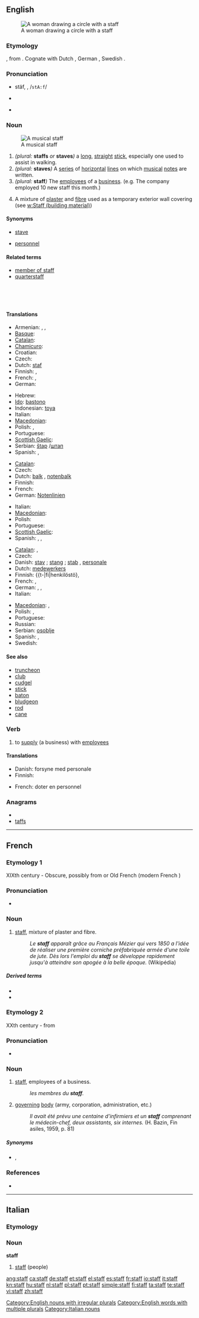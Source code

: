 {{also|Staff}}
==English==
{{wikipedia}}
[[File:John William Waterhouse - Magic Circle.JPG|thumb|A woman drawing a circle with a staff]]

===Etymology===
{{etyl|ang}} {{term|stæf}}, from {{proto|Germanic|staƀoz}}.  Cognate with Dutch {{term|staf}}, German {{term|Stab}}, Swedish {{term|stav}}.

===Pronunciation===
* {{a|RP}} stäf, {{IPA|/stɑːf/}}, /<tt>stA:f</tt>/
*: {{rhymes|ɑːf}}
* {{a|North America}} {{IPA|/ˈstæf/}}
* {{audio|En-us-staff.ogg|Audio (US)}}
*: {{rhymes|æf}}

===Noun===
{{en-noun|s|pl2=staves|-}}
[[Image:Music-staff.png|thumb|right|A musical staff]]

# ''(plural:'' '''staffs''' ''or'' '''staves''''')''  a [[long]], [[straight]] [[stick]], especially one used to assist in walking.
# ''(plural:'' '''staves''''')'' {{music}} A [[series]] of [[horizontal]] [[line]]s on which [[music]]al [[note]]s are written.
# ''(plural:'' '''staff''''')'' The [[employee]]s of a [[business]]. (e.g. The company employed 10 new staff this month.)
# {{uncountable}} A mixture of [[plaster]] and [[fibre]] used as a temporary exterior wall covering (see [[w:Staff (building material)]])

====Synonyms====
* {{sense|music}} [[stave]]
* {{sense|employees}} [[personnel]]

====Related terms====
* [[member of staff]]
* [[quarterstaff]]

<br><br><br>

====Translations====
{{trans-top|long, straight stick}}
* Armenian: {{t|hy|ցուպ|tr=c’up}},  {{t|hy|ձեռնափայտ|tr=jeṙnap’ayt}},  {{t-|hy|գավազան|tr=gavazan}}
* [[Basque]]: {{t-|eu|haga|xs=Basque}}
* [[Catalan]]: {{t|ca|bastó|m}}
* [[Chamicuro]]: {{tø|ccc|chaskolo}}
* Croatian: {{t-|hr|štap|m}}
* Czech: {{t+|cs|hůl|f}}
* Dutch: [[:nl:staf|staf]] {{m}}
* Finnish: {{t+|fi|sauva}}, {{t-|fi|salko}}
* French: {{t+|fr|staff|m}}, {{t+|fr|canne|f}}
* German: {{t+|de|Stab|m}}
{{trans-mid}}
* Hebrew: {{t-|he|מקל|m|alt=מַקֵּל}}
* [[Ido]]: [[bastono]]
* Indonesian: [[toya]]
* Italian: {{t+|it|bastone|m}}
* [[Macedonian]]: {{t-|mk|стап|m|tr=stap}}
* Polish: {{t+|pl|laska|f}},  {{t+|pl|kij|m}}
* Portuguese: {{t+|pt|bengala|f}}
* [[Scottish Gaelic]]: {{t-|gd|bata|m|xs=Scottish Gaelic}}
* Serbian: [[štap]] {{m}}/[[штап]] {{m}}
* Spanish: {{t+|es|bastón|m}}, {{t+|es|báculo|m}}
{{trans-bottom}}

{{trans-top|series of horizontal lines}}
* [[Catalan]]: {{t|ca|pentagrama|m}}
* Czech: {{t-|cs|osnova|f}}
* Dutch: [[balk]] {{m}}, [[notenbalk]] {{m}}
* Finnish: {{t-|fi|nuottiviivasto}}
* French: {{t+|fr|portée|f}}
* German: [[Notenlinien]] {{f|p}}
{{trans-mid}}
* Italian: {{t-|it|pentagramma|m}}
* [[Macedonian]]: {{t|mk|петолиние|n|tr=petolínie}}
* Polish: {{t|pl|pięciolinia|f}}
* Portuguese: {{t+|pt|pauta|f}}
* [[Scottish Gaelic]]: {{t-|gd|cliabh|m|xs=Scottish Gaelic}}
* Spanish: {{t-|es|varas|f|p}},  {{t-|es|pauta|f}}, {{t-|es|pentagrama|f}}
{{trans-bottom}}

{{trans-top|employees of a business}}
* [[Catalan]]: {{t|ca|staff|m}}, {{t|ca|plantilla|f}}
* Czech: {{t-|cs|personál|m}}
* Danish: [[stav]] {{c}}; [[stang]] {{c}}; [[stab]] {{c}}, [[personale]] {{n}}
* Dutch: [[:nl:medewerkers|medewerkers]] {{m|p}}
* Finnish: {{rfc-tbot}}{{t-|fi|henkilöstö}, {{t-|fi|henkilökunta}}
* French: {{t+|fr|personnel|m}}, {{t+|fr|staff|m}}
* German: {{t+|de|Belegschaft|f}}, {{t+|de|Personal|n}},  {{t+|de|Stab|m}}
* Italian: {{t+|it|personale|m}}
{{trans-mid}}
* [[Macedonian]]: {{t-|mk|персонал|m|tr=personál}},  {{t|mk|кадар|m|tr=kádar}}
* Polish: {{t|pl|personel|m}},  {{t|pl|pracownicy|p}}
* Portuguese: {{t+|pt|pessoal|m}}
* Russian: {{t+|ru|персонал|m}}
* Serbian: [[osoblje]] {{n}}
* Spanish: {{t+|es|personal|m}}, {{t-|es|equipo|m}}
* Swedish: {{t+|sv|personal}}
{{trans-bottom}}

====See also====
* [[truncheon]]
* [[club]]
* [[cudgel]]
* [[stick]]
* [[baton]]
* [[bludgeon]]
* [[rod]]
* [[cane]]

===Verb===
{{en-verb}}

# {{transitive}} to [[supply]] (a business) with [[employee]]s

====Translations====
{{trans-top|to supply with employees}}
* Danish: forsyne med personale
* Finnish: {{t+|fi|miehittää}}
{{trans-mid}}
* French: doter en personnel
{{trans-bottom}}

===Anagrams===
* {{alphagram|affst}}
* [[taffs#English|taffs]]

[[Category:English nouns with irregular plurals]]
[[Category:English words with multiple plurals]]

----

==French==
{{wikipedia|lang=fr}}

===Etymology 1===
XIXth century - Obscure, possibly from {{etyl|de|fr}} {{term|staffieren|lang=de}} or Old French {{term|estofer|lang=fro}} (modern French {{term|étoffer|lang=fr}})

===Pronunciation===
* {{IPA|/staf/|lang=fr}}

===Noun===
{{fr-noun|m|plural=staffs}}

# [[#English|staff]], mixture of plaster and fibre.
#: ''Le '''staff''' apparaît grâce au Français Mézier qui vers 1850 a l'idée de réaliser une première corniche préfabriquée armée d'une toile de jute. Dès lors l'emploi du '''staff''' se développe rapidement jusqu'à atteindre son apogée à la belle époque.'' (Wikipédia)

=====Derived terms=====
* {{l|fr|staffer}}
* {{l|fr|staffeur}}

===Etymology 2===
XXth century - from {{etyl|en|fr}} {{term|staff|lang=en}}

===Pronunciation===
* {{IPA|/staf/|lang=fr}}

===Noun===
{{fr-noun|m}}

# [[#English|staff]], employees of a business.
#: ''les membres du '''staff'''.''
# [[governing]] [[body]] (army, corporation, administration, etc.)
#: ''Il avait été prévu une centaine d'infirmiers et un '''staff''' comprenant le médecin-chef, deux assistants, six internes.'' (H. Bazin, Fin asiles, 1959, p. 81)

=====Synonyms=====
* {{l|fr|équipe}}, {{l|fr|personnel}}

===References===
* {{R:TLFi}}

----

==Italian==

===Etymology===
{{etyl|en|it}}

===Noun===
'''staff''' {{m|inv}}

# [[#English|staff]] (people)

[[Category:Italian nouns]]

[[ang:staff]]
[[ca:staff]]
[[de:staff]]
[[et:staff]]
[[el:staff]]
[[es:staff]]
[[fr:staff]]
[[io:staff]]
[[it:staff]]
[[kn:staff]]
[[hu:staff]]
[[nl:staff]]
[[pl:staff]]
[[pt:staff]]
[[simple:staff]]
[[fi:staff]]
[[ta:staff]]
[[te:staff]]
[[vi:staff]]
[[zh:staff]]